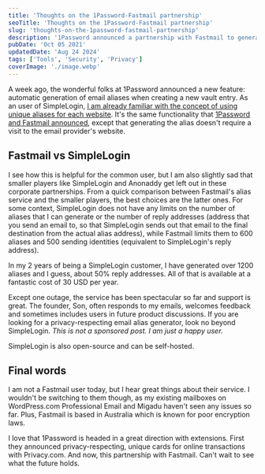 ```yaml
---
title: 'Thoughts on the 1Password-Fastmail partnership'
seoTitle: 'Thoughts on the 1Password-Fastmail partnership'
slug: 'thoughts-on-the-1password-fastmail-partnership'
description: '1Password announced a partnership with Fastmail to generate unique email aliases within the 1Password apps. But, did you know that SimpleLogin is better?'
pubDate: 'Oct 05 2021'
updatedDate: 'Aug 24 2024'
tags: ['Tools', 'Security', 'Privacy']
coverImage: './image.webp'
---
```



A week ago, the wonderful folks at 1Password announced a new feature: automatic generation of email aliases when creating a new vault entry. As an user of SimpleLogin, [I am already familiar with the concept of using unique aliases for each website](https://blogarunsathiya.wordpress.com/2020/06/25/of-emails-and-aliases/). It's the same functionality that [1Password and Fastmail announced](https://blog.1password.com/fastmail-masked-email/), except that generating the alias doesn't require a visit to the email provider's website.

## Fastmail vs SimpleLogin

I see how this is helpful for the common user, but I am also slightly sad that smaller players like SimpleLogin and Anonaddy get left out in these corporate partnerships. From a quick comparison between Fastmail's alias service and the smaller players, the best choices are the latter ones. For some context, SimpleLogin does not have any limits on the number of aliases that I can generate or the number of reply addresses (address that you send an email to, so that SimpleLogin sends out that email to the final destination from the actual alias address), while Fastmail limits them to 600 aliases and 500 sending identities (equivalent to SimpleLogin's reply address).

In my 2 years of being a SimpleLogin customer, I have generated over 1200 aliases and I guess, about 50% reply addresses. All of that is available at a fantastic cost of 30 USD per year.

<R2Image
	imageKey='blog/assets/thoughts-on-the-1password-fastmail-partnership-e3f54144-5013-458d-a4c8-a89475ba1d78.png'
	alt='Description of the image'
/>

Except one outage, the service has been spectacular so far and support is great. The founder, Son, often responds to my emails, welcomes feedback and sometimes includes users in future product discussions. If you are looking for a privacy-respecting email alias generator, look no beyond SimpleLogin. *This is not a sponsored post. I am just a happy user.*

SimpleLogin is also open-source and can be self-hosted.

## Final words

I am not a Fastmail user today, but I hear great things about their service. I wouldn't be switching to them though, as my existing mailboxes on WordPress.com Professional Email and Migadu haven't seen any issues so far. Plus, Fastmail is based in Australia which is known for poor encryption laws.

I love that 1Password is headed in a great direction with extensions. First they announced privacy-respecting, unique cards for online transactions with Privacy.com. And now, this partnership with Fastmail. Can't wait to see what the future holds.
